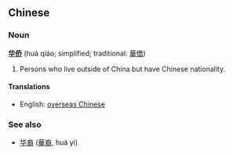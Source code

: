 ==Chinese==
===Noun===
'''[[华]][[侨]]''' (huá qiáo; simplified; traditional: [[華僑]])

# Persons who live outside of China but have Chinese nationality.

====Translations====
*English: [[overseas Chinese]]<!-- yes, it actually is idiomatic -->

===See also===
*[[华裔]] ([[華裔]], huá yì)